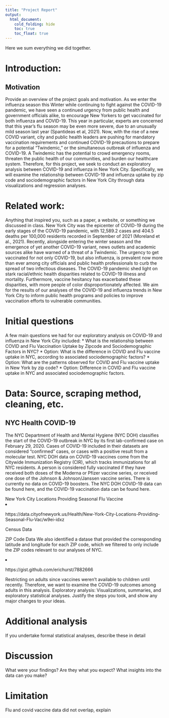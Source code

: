 ```yaml
---
title: "Project Report"
output: 
  html_document:
    cold_folding: hide
    toc: true
    toc_float: true
---
```


Here we sum everything we did together. 

# Introduction: 
## Motivation
Provide an overview of the project goals and motivation.
As we enter the influenza season this Winter while continuing to fight against the COVID-19 pandemic, we have seen a continued urgency from public health and government officials alike, to encourage New Yorkers to get vaccinated for both influenza and COVID-19. This year in particular, experts are concerned that this year's flu season may be even more severe, due to an unusually mild season last year (Spantideas et al, 2021). Now, with the rise of a new COVID variant, city and public health leaders are pushing for mandatory vaccination requirements and continued COVID-19 precautions to prepare for a potential “Twindemic,” or the simultaneous outbreak of influenza and COVID-19. A Twindemic has the potential to crowd emergency rooms, threaten the public health of our communities, and burden our healthcare system. Therefore, for this project, we seek to conduct an exploratory analysis between COVID-19 and influenza in New York City.  Specifically, we will examine the relationship between COVID-19 and influenza uptake by zip code and sociodemographic factors in New York City through data visualizations and regression analyses. 
 
# Related work: 
Anything that inspired you, such as a paper, a website, or something we discussed in class.
New York City was the epicenter of  COVID-19 during the early stages of the COVID-19 pandemic, with 12,589.2 cases and 404.5 deaths per 100,000 residents recorded in September of 2021 (Moreland et al., 2021). Recently, alongside entering the winter season and the emergence of yet another COVID-19 variant, news outlets and academic sources alike have warned of a threat of a Twindemic. The urgency to get vaccinated for not only COVID-19, but also influenza, is prevalent now more than ever among city officials and public health professionals to curb the spread of two infectious diseases. The COVID-19 pandemic shed light on stark racial/ethnic health disparities related to COVID-19 illness and mortality. Furthermore, vaccine hesitancy has exacerbated these disparities, with more people of color disproportionately affected. We aim for the results of our analyses of the COVID-19 and influenza trends in New York City to inform public health programs and policies to improve vaccination efforts to vulnerable communities. 
 
# Initial questions
A few main questions we had for our exploratory analysis on COVID-19 and influenza in New York City included: 
* What is the relationship between COVID and Flu Vaccination Uptake by Zipcode and Sociodemographic Factors in NYC?
* Option:  What is the difference in COVID and Flu vaccine uptake in NYC, according to  associated sociodemographic factors?
* Option: What are the patterns observed for COVID and Flu vaccine uptake in New York by zip code?
* Option: Difference in COVID and Flu vaccine uptake in NYC and associated sociodemographic factors.
 
 
# Data: Source, scraping method, cleaning, etc.

## NYC Health COVID-19 
The NYC Department of Health and Mental Hygiene (NYC DOH) classifies the start of the COVID-19 outbreak in NYC by its first lab-confirmed case on February 29, 2020. Cases of COVID-19 included in their datasets are considered “confirmed” cases, or cases with a positive result from a molecular test. NYC DOH data on COVID-19 vaccines come from the Citywide Immunization Registry (CIR), which tracks immunizations for all NYC residents. A person is considered fully vaccinated if they have received both doses of the Moderna or Pfizer vaccine series, or received one dose of the Johnson & Johnson/Janssen vaccine series. There is currently no data on COVID-19 boosters. The NYC DOH COVID-19 data can be found here, and the COVID-19 vaccination data can be found here. 

New York City Locations Providing Seasonal Flu Vaccine <li>https://data.cityofnewyork.us/Health/New-York-City-Locations-Providing-Seasonal-Flu-Vac/w9ei-idxz

Census Data

ZIP Code Data
We also identified a datase that provided the corresponding latitude and longitude for each ZIP code, which we filtered to only include the ZIP codes relevant to our analyses of NYC.

<li>https://gist.github.com/erichurst/7882666

 
Restricting on adults since vaccines weren’t available to children until recently. Therefore, we want to examine the COVID-19 outcomes among adults in this analysis. 
Exploratory analysis: Visualizations, summaries, and exploratory statistical analyses. Justify the steps you took, and show any major changes to your ideas.
 
 
# Additional analysis
If you undertake formal statistical analyses, describe these in detail
 
 
# Discussion
What were your findings? Are they what you expect? What insights into the data can you make?


# Limitation
Flu and covid vaccine data did not overlap, explain
